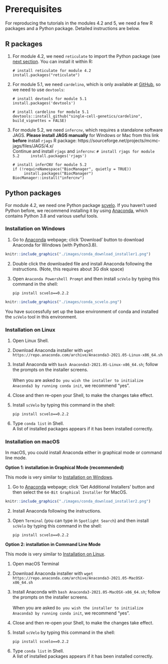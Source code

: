 # Prerequisites {#env-pre}

For reproducing the tutorials in the modules 4.2 and 5, we need a few R 
packages and a Python package. Detailed instructions are below.

## R packages

1. For module 4.2, we need `reticulate` to import the Python package (see 
[next section](#python_packages). You can install it within R:

    ```
    # install reticulate for module 4.2
    install.packages("reticulate")
    ```

2. For module 5.1, we need `cardelino`, which is only available at 
[GitHub](https://github.com/single-cell-genetics/cardelino), so we need to use
`devtools`:
  
    ```
    # install devtools for module 5.1
    install.packages('devtools')
    ```
    
    ```
    # install cardelino for module 5.1
    devtools::install_github("single-cell-genetics/cardelino", build_vignettes = FALSE)
    ```

3. For module 5.2, we need `infercnv`, which requires a standalone
software JAGS. **Please install JAGS manually** for Windows or Mac from this 
link **before** install `rjags` R package: 
https://sourceforge.net/projects/mcmc-jags/files/JAGS/4.x/
<br/>
Continue and install `rjags` and `infercnv`:
    ```
    # install rjags for module 5.2
    install.packages('rjags')
    ```
    
    ```
    # install inferCNV for module 5.2
    if (!requireNamespace("BiocManager", quietly = TRUE))
         install.packages("BiocManager")
    BiocManager::install("infercnv")
    ```

## Python packages {#python_packages}
For module 4.2, we need one Python package [scvelo](https://scvelo.readthedocs.io/).
If you haven't used Python before, we recommend installing it by using [Anaconda](https://docs.anaconda.com/anaconda/), which contains Python 3.8 and 
various useful tools.

### Installation on Windows {#conda_install_windows}

1. Go to [Anaconda](https://www.anaconda.com/products/individual) webpage; click 'Download' button to download Anaconda for Windows (with Python3.8).

```r
knitr::include_graphics("./images/conda_download_installer1.png")
```

2. Double click the downloaded file and install Anaconda following the instructions. (Note, this requires about 3G disk space)

3. Open `Anaconda Powershell Prompt` and then install `scVelo` by typing this 
command in the shell:
   ```
   pip install scvelo==0.2.2
   ```

```r
knitr::include_graphics("./images/conda_scvelo.png")
```

You have successfully set up the base environment of conda and installed the `scVelo` tool in this environment.

### Installation on Linux {#conda_install_linux}

1. Open Linux Shell.

2. Download Anaconda installer with `wget https://repo.anaconda.com/archive/Anaconda3-2021.05-Linux-x86_64.sh`

3. Install Anaconda with `bash Anaconda3-2021.05-Linux-x86_64.sh`; follow the prompts on the installer screens.  
<br/>
When you are asked `Do you wish the installer to initialize Anaconda3 by running conda init`, we recommend "yes".

4. Close and then re-open your Shell, to make the changes take effect.

5. Install `scVelo` by typing this command in the shell:
   ```
   pip install scvelo==0.2.2
   ```

6. Type `conda list` in Shell. 
<br/>
A list of installed packages appears if it has been installed correctly.  

### Installation on macOS {#conda_install_mac}

In macOS, you could install Anaconda either in graphical mode or command line mode.

**Option 1: installation in Graphical Mode (recommended)**

This mode is very similar to [Installation on Windows](#conda_install_windows).

1. Go to [Anaconda](https://www.anaconda.com/products/individual) webpage; click 'Get Additional Installers' button and then
   select the `64-Bit Graphical Installer` for MacOS.

```r
knitr::include_graphics("./images/conda_download_installer2.png")
```

2. Install Anaconda following the instructions.

3. Open `Terminal` (you can type in `Spotlight Search`) and then install 
`scVelo` by typing this command in the shell:
   ```
   pip install scvelo==0.2.2
   ```

**Option 2: installation in Command Line Mode**

This mode is very similar to [Installation on Linux](#conda_install_linux).

1. Open macOS Terminal

2. Download Anaconda installer with `wget https://repo.anaconda.com/archive/Anaconda3-2021.05-MacOSX-x86_64.sh`

3. Install Anaconda with `bash Anaconda3-2021.05-MacOSX-x86_64.sh`; follow the prompts on the installer screens.  
<br/>
When you are asked `Do you wish the installer to initialize Anaconda3 by running conda init`, we recommend "yes".

4. Close and then re-open your Shell, to make the changes take effect.

5. Install `scVelo` by typing this command in the shell:
   ```
   pip install scvelo==0.2.2
   ```

6. Type `conda list` in Shell. 
<br/>
A list of installed packages appears if it has been installed correctly.  

